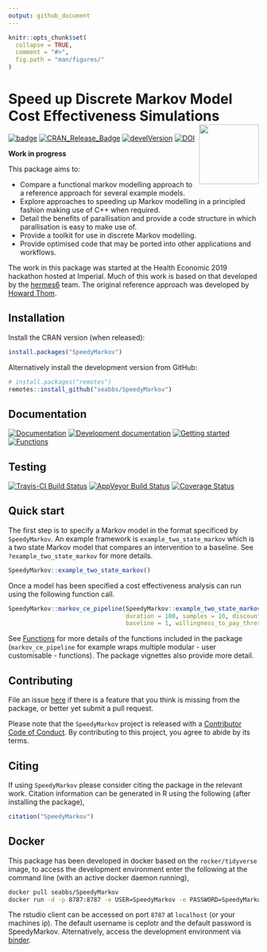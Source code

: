 ```yaml
---
output: github_document
---
```


```r
knitr::opts_chunk$set(
  collapse = TRUE,
  comment = "#>",
  fig.path = "man/figures/"
)
```

# Speed up Discrete Markov Model Cost Effectiveness Simulations <img src="man/figures/logo.png" align="right" alt="" width="120" />

[![badge](https://img.shields.io/badge/Launch-SpeedyMarkov-blue.svg)](https://mybinder.org/v2/gh/seabbs/SpeedyMarkov/master?urlpath=rstudio) 
[![CRAN_Release_Badge](http://www.r-pkg.org/badges/version-ago/SpeedyMarkov)](https://CRAN.R-project.org/package=SpeedyMarkov)
[![develVersion](https://img.shields.io/badge/devel%20version-0.1.0-blue.svg?style=flat)](https://github.com/seabbs/SpeedyMarkov)
[![DOI](https://zenodo.org/badge/219757940.svg)](https://zenodo.org/badge/latestdoi/219757940)

**Work in progress**

This package aims to: 

* Compare a functional markov modelling approach to a reference approach for several example models.
* Explore approaches to speeding up Markov modelling in a principled fashion making use of C++ when required.
* Detail the benefits of parallisation and provide a code structure in which parallisation is easy to make use of. 
* Provide a toolkit for use in discrete Markov modelling.
* Provide optimised code that may be ported into other applications and workflows.

The work in this package was started at the Health Economic 2019 hackathon hosted at Imperial. Much of this work is based on that developed by the [hermes6](https://github.com/HealthEconomicsHackathon/hermes6) team. The original reference approach was developed by [Howard Thom](https://orcid.org/0000-0001-8576-5552). 

## Installation

Install the CRAN version (when released):

```r
install.packages("SpeedyMarkov")
```

Alternatively install the development version from GitHub:

```r
# install.packages("remotes")
remotes::install_github("seabbs/SpeedyMarkov")
```

## Documentation

[![Documentation](https://img.shields.io/badge/Documentation-release-lightgrey.svg?style=flat)](https://www.samabbott.co.uk/SpeedyMarkov/)
[![Development documentation](https://img.shields.io/badge/Documentation-development-lightblue.svg?style=flat)](https://www.samabbott.co.uk/SpeedyMarkov/dev)
[![Getting started](https://img.shields.io/badge/Documentation-getting started-yellow.svg?style=flat)](https://www.samabbott.co.uk/SpeedyMarkov/articles/intro.html)
[![Functions](https://img.shields.io/badge/Documentation-functions-orange.svg?style=flat)](https://www.samabbott.co.uk/SpeedyMarkov/reference/index.html)


## Testing

[![Travis-CI Build Status](https://travis-ci.org/seabbs/ceplotr.svg?branch=master)](https://travis-ci.org/seabbs/SpeedyMarkov)
[![AppVeyor Build Status](https://ci.appveyor.com/api/projects/status/github/seabbs/SpeedyMarkov?branch=master&svg=true)](https://ci.appveyor.com/project/seabbs/SpeedyMarkov)
[![Coverage Status](https://img.shields.io/codecov/c/github/seabbs/SpeedyMarkov/master.svg)](https://codecov.io/github/seabbs/SpeedyMarkov?branch=master)

## Quick start

The first step is to specify a Markov model in the format specificed by `SpeedyMarkov`. An example framework is `example_two_state_markov` which is a two state Markov model that compares an intervention to a baseline. See `?example_two_state_markov` for more details.

```r
SpeedyMarkov::example_two_state_markov()
```

Once a model has been specified a cost effectiveness analysis can run using the following function call.

```r
SpeedyMarkov::markov_ce_pipeline(SpeedyMarkov::example_two_state_markov(), 
                                 duration = 100, samples = 10, discount = 1.035, 
                                 baseline = 1, willingness_to_pay_thresold = 20000)
```


See [Functions](https://www.samabbott.co.uk/SpeedyMarkov/reference/index.html) for more details of the functions included in the package (`markov_ce_pipeline` for example wraps multiple modular - user customisable - functions). The package vignettes also provide more detail.

## Contributing

File an issue [here](https://github.com/seabbs/SpeedyMarkov/issues) if there is a feature that you think is missing from the package, or better yet submit a pull request.

Please note that the `SpeedyMarkov` project is released with a [Contributor Code of Conduct](https://github.com/seabbs/SpeedyMarkov/blob/master/.github/CODE_OF_CONDUCT.md). By contributing to this project, you agree to abide by its terms.

## Citing 

If using `SpeedyMarkov` please consider citing the package in the relevant work. Citation information can be generated in R using the following (after installing the package),

```r
citation("SpeedyMarkov")
```

## Docker

This package has been developed in docker based on the `rocker/tidyverse` image, to access the  development environment enter the following at the command line (with an active docker daemon running),

```bash
docker pull seabbs/SpeedyMarkov
docker run -d -p 8787:8787 -e USER=SpeedyMarkov -e PASSWORD=SpeedyMarkov --name SpeedyMarkov seabbs/speedymarkov
```

The rstudio client can be accessed on port `8787` at `localhost` (or your machines ip). The default username is ceplotr and the default password is SpeedyMarkov. Alternatively, access the development environment via [binder](https://mybinder.org/v2/gh/seabbs/SpeedyMarkov/master?urlpath=rstudio).

